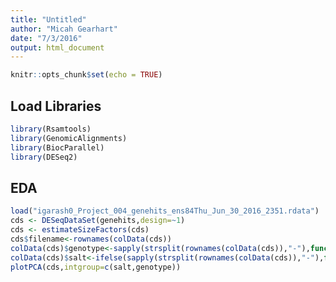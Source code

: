 ```yaml
---
title: "Untitled"
author: "Micah Gearhart"
date: "7/3/2016"
output: html_document
---
```


```r
knitr::opts_chunk$set(echo = TRUE)
```

## Load Libraries
```r
library(Rsamtools)
library(GenomicAlignments)
library(BiocParallel)
library(DESeq2)
```

## EDA
```r
load("igarash0_Project_004_genehits_ens84Thu_Jun_30_2016_2351.rdata")
cds <- DESeqDataSet(genehits,design=~1)
cds <- estimateSizeFactors(cds)
cds$filename<-rownames(colData(cds))
colData(cds)$genotype<-sapply(strsplit(rownames(colData(cds)),"-"),function(x){x[1]})
colData(cds)$salt<-ifelse(sapply(strsplit(rownames(colData(cds)),"-"),function(x){x[2]})=="Nacl","Nacl","noSalt")
plotPCA(cds,intgroup=c(salt,genotype))
```

